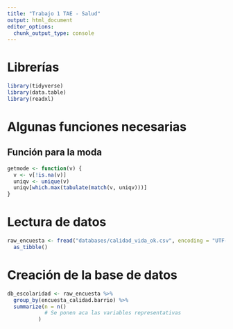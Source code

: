 ```yaml
---
title: "Trabajo 1 TAE - Salud"
output: html_document
editor_options: 
  chunk_output_type: console
---
```


# Librerías

```r
library(tidyverse)
library(data.table)
library(readxl)
```

# Algunas funciones necesarias

## Función para la moda

```r
getmode <- function(v) {
  v <- v[!is.na(v)]
  uniqv <- unique(v)
  uniqv[which.max(tabulate(match(v, uniqv)))]
}
```


# Lectura de datos

```r
raw_encuesta <- fread("databases/calidad_vida_ok.csv", encoding = "UTF-8") %>% 
  as_tibble()
```

# Creación de la base de datos

```r
db_escolaridad <- raw_encuesta %>% 
  group_by(encuesta_calidad.barrio) %>% 
  summarize(n = n()
            # Se ponen aca las variables representativas
          )
```



